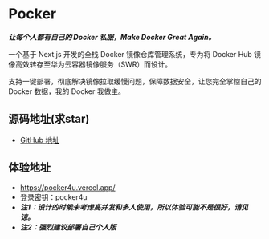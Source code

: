 # Pocker
**_让每个人都有自己的 Docker 私服，Make Docker Great Again。_**

一个基于 Next.js 开发的全栈 Docker 镜像仓库管理系统，专为将 Docker Hub 镜像高效转存至华为云容器镜像服务（SWR）而设计。

支持一键部署，彻底解决镜像拉取缓慢问题，保障数据安全，让您完全掌控自己的 Docker 数据，我的 Docker 我做主。

## 源码地址(求star)
- [GitHub 地址](https://github.com/scoful/pocker)

## 体验地址

- https://pocker4u.vercel.app/
- 登录密钥：pocker4u
- **_注1：设计的时候未考虑高并发和多人使用，所以体验可能不是很好，请见谅。_**
- **_注2：强烈建议部署自己个人版_**
